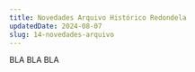 ---
title: Novedades Arquivo Histórico Redondela
updatedDate: 2024-08-07
slug: 14-novedades-arquivo
---

BLA BLA BLA
